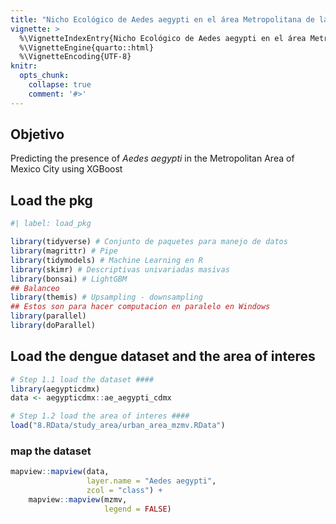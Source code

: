 ```yaml
---
title: "Nicho Ecológico de Aedes aegypti en el área Metropolitana de la Ciudad de México con XGBoost"
vignette: >
  %\VignetteIndexEntry{Nicho Ecológico de Aedes aegypti en el área Metropolitana de la Ciudad de México con XGBoost}
  %\VignetteEngine{quarto::html}
  %\VignetteEncoding{UTF-8}
knitr:
  opts_chunk:
    collapse: true
    comment: '#>'
---
```




## Objetivo

Predicting the presence of *Aedes aegypti* in the Metropolitan Area of Mexico City using XGBoost

## Load the pkg

```r
#| label: load_pkg

library(tidyverse) # Conjunto de paquetes para manejo de datos
library(magrittr) # Pipe
library(tidymodels) # Machine Learning en R
library(skimr) # Descriptivas univariadas masivas
library(bonsai) # LightGBM
## Balanceo
library(themis) # Upsampling - downsampling
## Estos son para hacer computacion en paralelo en Windows
library(parallel)
library(doParallel)

```

## Load the dengue dataset and the area of interes

```r
# Step 1.1 load the dataset ####
library(aegypticdmx)
data <- aegypticdmx::ae_aegypti_cdmx

# Step 1.2 load the area of interes ####
load("8.RData/study_area/urban_area_mzmv.RData")

```

### map the dataset

```r
mapview::mapview(data,
                 layer.name = "Aedes aegypti",
                 zcol = "class") +
    mapview::mapview(mzmv,
                     legend = FALSE)
```
